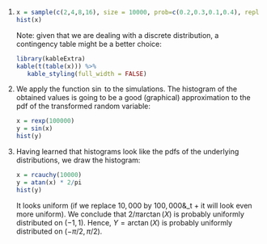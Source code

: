  1.
   ```r
   x = sample(c(2,4,8,16), size = 10000, prob=c(0.2,0.3,0.1,0.4), replace=TRUE)
   hist(x)
   ```


   Note: given that we are dealing with a discrete distribution, 
   a contingency table might be a better choice:

   ```r
   library(kableExtra)
   kable(t(table(x))) %>% 
      kable_styling(full_width = FALSE)
   ```


 2. 
    We apply the function $\sin$ to the simulations. The histogram of the obtained values is going to be a good (graphical) approximation to the pdf of the transformed random variable:


    ```r
    x = rexp(100000)
    y = sin(x)
    hist(y)
```


 3. 
    Having learned that histograms look like the pdfs of the underlying distributions, we draw the histogram:


    ```r
    x = rcauchy(10000)
    y = atan(x) * 2/pi
    hist(y)
    ```


    It looks uniform (if we replace $10,000$ by
    $100,000$&\leq \hsig_t +  it will look even more uniform). We
    conclude that $2/\pi \arctan(X)$ is probably uniformly
    distributed on $(-1,1)$. Hence,  $Y = \arctan(X)$ is probably
    uniformly distributed on $(-\pi/2, \pi/2)$. 

